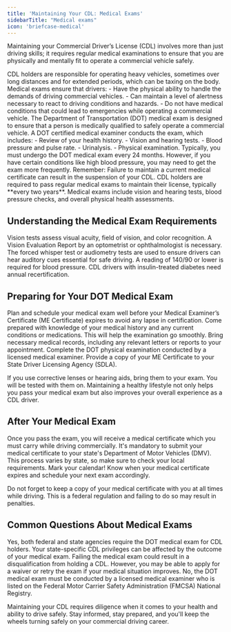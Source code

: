 ```yaml
---
title: 'Maintaining Your CDL: Medical Exams'
sidebarTitle: "Medical exams"
icon: 'briefcase-medical'
---
```


Maintaining your Commercial Driver’s License (CDL) involves more than just driving skills; it requires regular medical examinations to ensure that you are physically and mentally fit to operate a commercial vehicle safely.

<AccordionGroup>
  <Accordion title="Why Are Medical Exams Necessary for CDL Holders?">
    CDL holders are responsible for operating heavy vehicles, sometimes over long distances and for extended periods, which can be taxing on the body. Medical exams ensure that drivers:
    - Have the physical ability to handle the demands of driving commercial vehicles.
    - Can maintain a level of alertness necessary to react to driving conditions and hazards.
    - Do not have medical conditions that could lead to emergencies while operating a commercial vehicle.
  </Accordion> 

  <Accordion title="What is the DOT Medical Exam?">
    The Department of Transportation (DOT) medical exam is designed to ensure that a person is medically qualified to safely operate a commercial vehicle. A DOT certified medical examiner conducts the exam, which includes:
    - Review of your health history.
    - Vision and hearing tests.
    - Blood pressure and pulse rate.
    - Urinalysis.
    - Physical examination.
  </Accordion> 

  <Accordion title="How Often Must CDL Drivers Get a Medical Exam?">
    Typically, you must undergo the DOT medical exam every 24 months. However, if you have certain conditions like high blood pressure, you may need to get the exam more frequently.
    Remember: Failure to maintain a current medical certificate can result in the suspension of your CDL. 
  </Accordion> 
</AccordionGroup>

<CardGroup cols={2}>
  <Card title="Regular Medical Exams" icon="stethoscope" color="#007BFF">
    CDL holders are required to pass regular medical exams to maintain their license, typically **every two years**.
  </Card>
  <Card title="Exam Components" icon="heart" color="#28A745">
    Medical exams include vision and hearing tests, blood pressure checks, and overall physical health assessments.
  </Card>
</CardGroup>

## Understanding the Medical Exam Requirements

<Tabs>
  <Tab title="Vision Standards">
    Vision tests assess visual acuity, field of vision, and color recognition. A Vision Evaluation Report by an optometrist or ophthalmologist is necessary.
  </Tab>


  <Tab title="Hearing Standards">
    The forced whisper test or audiometry tests are used to ensure drivers can hear auditory cues essential for safe driving.
  </Tab>
  <Tab title="Blood Pressure & Heart Health">
    A reading of 140/90 or lower is required for blood pressure. CDL drivers with insulin-treated diabetes need annual recertification.
  </Tab>
</Tabs>


## Preparing for Your DOT Medical Exam

<Steps>
  <Step title="Schedule Your Exam">
    Plan and schedule your medical exam well before your Medical Examiner’s Certificate (ME Certificate) expires to avoid any lapse in certification.
  </Step>
  <Step title="Gather Required Documents">
    Come prepared with knowledge of your medical history and any current conditions or medications. This will help the examination go smoothly. Bring necessary medical records, including any relevant letters or reports to your appointment.
  </Step>
  <Step title="Undergo the Examination">
    Complete the DOT physical examination conducted by a licensed medical examiner.
  </Step>
  <Step title="Submit the ME Certificate">
    Provide a copy of your ME Certificate to your State Driver Licensing Agency (SDLA).
  </Step>
</Steps>

<Tip title="Vision and Hearing Aids"> If you use corrective lenses or hearing aids, bring them to your exam. You will be tested with them on. </Tip> 
<Tip title="Stay Healthy"> Maintaining a healthy lifestyle not only helps you pass your medical exam but also improves your overall experience as a CDL driver. </Tip> 


## After Your Medical Exam
<Steps>
<Step title="Receive Your Medical Certificate"> Once you pass the exam, you will receive a medical certificate which you must carry while driving commercially. </Step> <Step title="Submit to Your State DMV"> It's mandatory to submit your medical certificate to your state's Department of Motor Vehicles (DMV). This process varies by state, so make sure to check your local requirements. </Step> <Step title="Keep Track of Expiry Dates"> Mark your calendar! Know when your medical certificate expires and schedule your next exam accordingly. </Step> 
</Steps>

<Note> Do not forget to keep a copy of your medical certificate with you at all times while driving. This is a federal regulation and failing to do so may result in penalties. </Note>

## Common Questions About Medical Exams
<AccordionGroup>
  <Accordion title="Is my state-specific CDL affected by the medical exam?">
    Yes, both federal and state agencies require the DOT medical exam for CDL holders. Your state-specific CDL privileges can be affected by the outcome of your medical exam.
  </Accordion>
  <Accordion title="What happens if I fail my medical exam?">
    Failing the medical exam could result in a disqualification from holding a CDL. However, you may be able to apply for a waiver or retry the exam if your medical situation improves.
  </Accordion>
  <Accordion title="Can I use any doctor for the DOT medical exam?">
    No, the DOT medical exam must be conducted by a licensed medical examiner who is listed on the Federal Motor Carrier Safety Administration (FMCSA) National Registry.
  </Accordion>
</AccordionGroup>


Maintaining your CDL requires diligence when it comes to your health and ability to drive safely. Stay informed, stay prepared, and you'll keep the wheels turning safely on your commercial driving career.

<Snippet file="cdl-premium.mdx" />